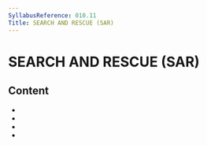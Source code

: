 ```yaml
---
SyllabusReference: 010.11
Title: SEARCH AND RESCUE (SAR)
---
```


# SEARCH AND RESCUE (SAR)

## Content

- <Link href="010.11.01" />
- <Link href="010.11.02" />
- <Link href="010.11.03" />
- <Link href="010.11.04" />
